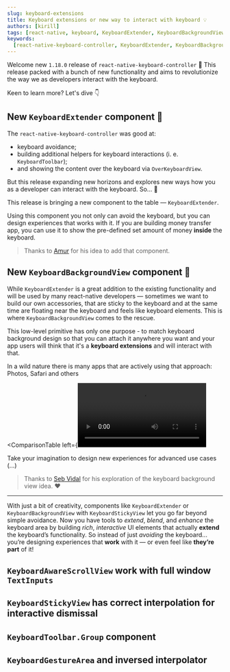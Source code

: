 ```yaml
---
slug: keyboard-extensions
title: Keyboard extensions or new way to interact with keyboard 💡
authors: [kirill]
tags: [react-native, keyboard, KeyboardExtender, KeyboardBackgroundView]
keywords:
  [react-native-keyboard-controller, KeyboardExtender, KeyboardBackgroundView]
---
```


Welcome new `1.18.0` release of `react-native-keyboard-controller` 🎉 This release packed with a bunch of new functionality and aims to revolutionize the way we as developers interact with the keyboard.

Keen to learn more? Let's dive 👇

<!-- truncate -->

## New `KeyboardExtender` component 🧩

The `react-native-keyboard-controller` was good at:

- keyboard avoidance;
- building additional helpers for keyboard interactions (i. e. `KeyboardToolbar`);
- and showing the content over the keyboard via `OverKeyboardView`.

But this release expanding new horizons and explores new ways how you as a developer can interact with the keyboard. So... 🥁

This release is bringing a new component to the table — `KeyboardExtender`.


<div style={{ display: "flex", justifyContent: "center", marginBottom: 20 }}>
  <Lottie
    className="lottie"
    animationData={KeyboardExtender}
    style={{ width: 400, height: 400 }}
    loop
  />
</div>

Using this component you not only can avoid the keyboard, but you can design experiences that works with it. If you are building money transfer app, you can use it to show the pre-defined set amount of money **inside** the keyboard.

> Thanks to [Amur](https://github.com/Amurmurmur) for his idea to add that component.

## New `KeyboardBackgroundView` component 🎨

While `KeyboardExtender` is a great addition to the existing functionality and will be used by many react-native developers — sometimes we want to build our own accessories, that are sticky to the keyboard and at the same time are floating near the keyboard and feels like keyboard elements. This is where `KeyboardBackgroundView` comes to the rescue.


<div style={{ display: "flex", justifyContent: "center", marginBottom: 20 }}>
  <Lottie
    className="lottie"
    animationData={KeyboardBackgroundView}
    style={{ width: 400, height: 400 }}
    loop
  />
</div>

This low-level primitive has only one purpose - to match keyboard background design so that you can attach it anywhere you want and your app users will think that it's a **keyboard extensions** and will interact with that.

In a wild nature there is many apps that are actively using that approach: Photos, Safari and others


<ComparisonTable
  left={<Video src="/video/safari.mp4" width={51} />}
  right={<Video src="/video/photos-app.mp4" width={50} />}
  leftText={<i>iOS Safari app.</i>}
  rightText={<i>iOS Photos app.</i>}
/>

Take your imagination to design new experiences for advanced use cases (...)

> Thanks to [Seb Vidal](https://github.com/sebjvidal) for his exploration of the keyboard background view idea. ❤️

<hr></hr>

With just a bit of creativity, components like `KeyboardExtender` or `KeyboardBackgroundView` with `KeyboardStickyView` let you go far beyond simple avoidance. Now you have tools to _extend_, _blend_, and _enhance_ the keyboard area by building _rich_, _interactive_ UI elements that actually **extend** the keyboard’s functionality. So instead of just _avoiding_ the keyboard... you’re designing experiences that **work** with it — or even feel like **they’re part** of it!

## `KeyboardAwareScrollView` work with full window `TextInputs`

## `KeyboardStickyView` has correct interpolation for interactive dismissal

## `KeyboardToolbar.Group` component

## `KeyboardGestureArea` and inversed interpolator
